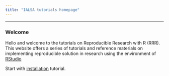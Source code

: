 ```yaml
---
title: "IALSA tutorials homepage"
---
```


***

### Welcome 

Hello and welcome to the tutorials on Reproducible Research with R (RRR).  This website offers a series of tutorials and reference materials on implementing reproducible solution in research using the environment of [RStudio](rstudio.com)
</br>


Start with [installation](./work-station-setup.html) tutorial.

